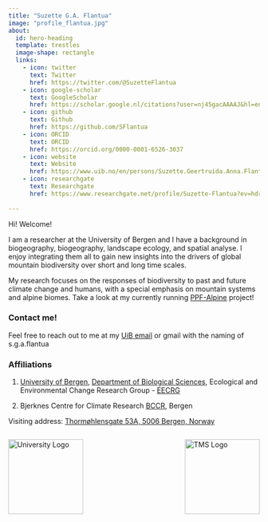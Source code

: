 ```yaml
---
title: "Suzette G.A. Flantua"
image: "profile_flantua.jpg"
about:
  id: hero-heading
  template: trestles
  image-shape: rectangle
  links:
    - icon: twitter
      text: Twitter
      href: https://twitter.com/@SuzetteFlantua
    - icon: google-scholar
      text: GoogleScholar
      href: https://scholar.google.nl/citations?user=nj45gacAAAAJ&hl=en
    - icon: github
      text: Github
      href: https://github.com/SFlantua
    - icon: ORCID
      text: ORCID
      href: https://orcid.org/0000-0001-6526-3037
    - icon: website
      text: Website
      href: https://www.uib.no/en/persons/Suzette.Geertruida.Anna.Flantua
    - icon: researchgate
      text: Researchgate
      href: https://www.researchgate.net/profile/Suzette-Flantua?ev=hdr_xprf
      
---
```


::: {#hero-heading}

Hi! Welcome!

I am a researcher at the University of Bergen and I have a background in biogeography, biogeography, landscape ecology, and spatial analyse. I enjoy integrating them all to gain new insights into the drivers of global mountain biodiversity over short and long time scales.

My research focuses on the responses of biodiversity to past and future climate change and humans, with a special emphasis on mountain systems and alpine biomes. Take a look at my currently running [PPF-Alpine](https://mountainsinmotion.w.uib.no/) project!


### Contact me!

Feel free to reach out to me at my [UiB email](https://www.uib.no/en/persons/Suzette.Geertruida.Anna.Flantua) or gmail with the naming of s.g.a.flantua


### Affiliations

1. [University of Bergen](https://www.uib.no/en), [Department of Biological Sciences](https://www.uib.no/en/bio), Ecological and Environmental Change Research Group - [EECRG](https://www.uib.no/en/rg/EECRG)

2. Bjerknes Centre for Climate Research [BCCR](https://bjerknes.uib.no/en), Bergen

Visiting address: [Thormøhlensgate 53A, 5006 Bergen, Norway](https://www.google.com/maps/place/Thorm%C3%B8hlensgate+53A,+5006+Bergen,+Norway)

<div style="display: flex; align-items: center; justify-content: space-between;">
  <!-- University Logo -->
  <img src="UiB_logo.jpg" alt="University Logo" width="150">

  <!-- FTMS Logo -->
  <img src="TMS_logo.jpg" alt="TMS Logo" width="150">
</div>



:::
